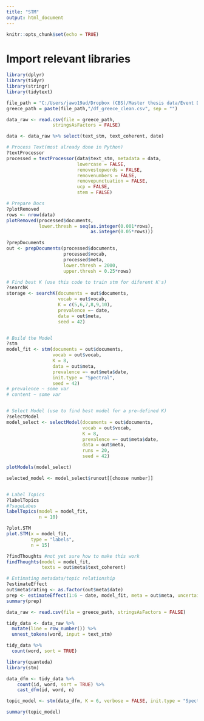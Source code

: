 ```yaml
---
title: "STM"
output: html_document
---
```


```r
knitr::opts_chunk$set(echo = TRUE)
```

# Import relevant libraries

```r
library(dplyr)
library(tidyr)
library(stringr)
library(tidytext)

file_path = "C:/Users/jawo19ad/Dropbox (CBS)/Master thesis data/Event Dataframes/Clean"
greece_path = paste(file_path,"/df_greece_clean.csv", sep = "")
```


```r
data_raw <- read.csv(file = greece_path,
                 stringsAsFactors = FALSE)

data <- data_raw %>% select(text_stm, text_coherent, date)

# Process Text(most already done in Python)
?textProcessor
processed = textProcessor(data$text_stm, metadata = data,
                          lowercase = FALSE,
                          removestopwords = FALSE,
                          removenumbers = FALSE,
                          removepunctuation = FALSE,
                          ucp = FALSE,
                          stem = FALSE)

# Prepare Docs
?plotRemoved
rows <- nrow(data)
plotRemoved(processed$documents,
            lower.thresh = seq(as.integer(0.001*rows),
                               as.integer(0.05*rows)))

?prepDocuments
out <- prepDocuments(processed$documents,
                     processed$vocab,
                     processed$meta,
                     lower.thresh = 2000,
                     upper.thresh = 0.25*rows)

# Find best K (use this code to train stm for diferent K's)
?searchK
storage <- searchK(documents = out$documents,
                   vocab = out$vocab,
                   K = c(5,6,7,8,9,10),
                   prevalence =~ date,
                   data = out$meta,
                   seed = 42)


# Build the Model
?stm
model_fit <- stm(documents = out$documents,
                 vocab = out$vocab,
                 K = 8,
                 data = out$meta,
                 prevalence =~ out$meta$date,
                 init.type = "Spectral",
                 seed = 42)
# prevalence ~ some var
# content ~ some var


# Select Model (use to find best model for a pre-defined K)
?selectModel
model_select <- selectModel(documents = out$documents,
                            vocab = out$vocab,
                            K = 8,
                            prevalence =~ out$meta$date,
                            data = out$meta,
                            runs = 20,
                            seed = 42)

plotModels(model_select)

selected_model <- model_select$runout[[choose number]]


# Label Topics
?labelTopics
#?sageLabes
labelTopics(model = model_fit,
            n = 10)

?plot.STM
plot.STM(x = model_fit,
         type = "labels",
         n = 15)

?findThoughts #not yet sure how to make this work
findThoughts(model = model_fit,
             texts = out$meta$text_coherent)

# Estimating metadata/topic relationship
?estimateEffect
out$meta$rating <- as.factor(out$meta$date)
prep <- estimateEffect(1:6 ~ date, model_fit, meta = out$meta, uncertainty = "None") # consider using "Global" instead of "None"
summary(prep)

```





```r
data_raw <- read.csv(file = greece_path, stringsAsFactors = FALSE)

tidy_data <- data_raw %>%
  mutate(line = row_number()) %>%
  unnest_tokens(word, input = text_stm)

tidy_data %>%
  count(word, sort = TRUE)

library(quanteda)
library(stm)

data_dfm <- tidy_data %>%
    count(id, word, sort = TRUE) %>%
    cast_dfm(id, word, n)

topic_model <- stm(data_dfm, K = 6, verbose = FALSE, init.type = "Spectral")

summary(topic_model)
```

